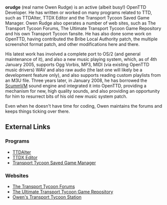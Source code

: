 {{en/Infobox Developer|
realname=Owen Rudge|
birthyear=1987|
codingspec=OS/2 port; new music system|
currentstat=Semi-active|
website=www.owenrudge.net|
}}
'''orudge''' (real name Owen Rudge) is an active (albeit busy!) OpenTTD Developer. He has written or worked on many programs related to TTD, such as TTDAlter, TTDX Editor and the Transport Tycoon Saved Game Manager. Owen Rudge also operates a number of web sites, such as The Transport Tycoon Forums, The Ultimate Transport Tycoon Game Repository and his own Transport Tycoon fansite. He has also done some work on OpenTTD, having contributed the Bribe Local Authority patch, the multiple screenshot format patch, and other modifications here and there.

His latest work has involved a complete port to OS/2 (and general maintenance of it), and also a new music playing system, which, as of 4th January 2005, supports Ogg Vorbis, MP3, MIDI (via existing OpenTTD music drivers) WAV and also raw audio (the last one will likely be a development feature only), and also supports reading custom playlists from an M3U file. Three years later, in January 2008, he has borrowed the [http://www.scummvm.org/ ScummVM] sound engine and integrated it into OpenTTD, providing a mechanism for new, high quality sounds, and also providing an opportunity for him to resurrect bits of his old new music system patch.

Even when he doesn't have time for coding, Owen maintains the forums and keeps things ticking over there.

==External Links==
===Programs===
*[http://www.transporttycoon.net/ttdalter TTDAlter]
*[http://www.transporttycoon.net/ttdxedit TTDX Editor]
*[http://www.transporttycoon.net/ttsgm Transport Tycoon Saved Game Manager]
===Websites===
*[http://www.tt-forums.net/ The Transport Tycoon Forums]
*[http://misc.owenrudge.net/ttgame/ The Ultimate Transport Tycoon Game Repository]
*[http://www.transporttycoon.net/ Owen's Transport Tycoon Station]